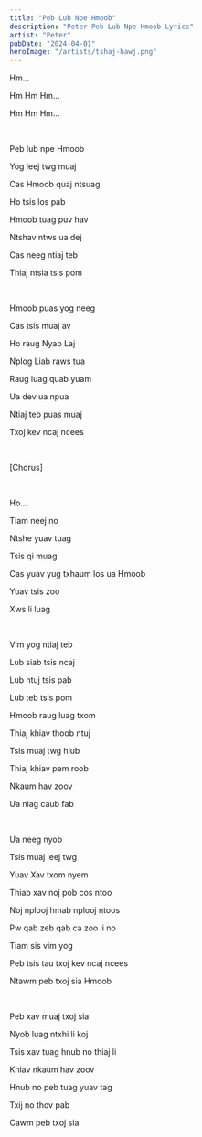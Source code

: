 ```yaml
---
title: "Peb Lub Npe Hmoob"
description: "Peter Peb Lub Npe Hmoob Lyrics"
artist: "Peter"
pubDate: "2024-04-01"
heroImage: "/artists/tshaj-hawj.png"
---
```


Hm...

Hm Hm Hm...

Hm Hm Hm...

<br />

Peb lub npe Hmoob

Yog leej twg muaj

Cas Hmoob quaj ntsuag

Ho tsis los pab

Hmoob tuag puv hav

Ntshav ntws ua dej

Cas neeg ntiaj teb

Thiaj ntsia tsis pom

<br />

Hmoob puas yog neeg

Cas tsis muaj av

Ho raug Nyab Laj

Nplog Liab raws tua

Raug luag quab yuam

Ua dev ua npua

Ntiaj teb puas muaj

Txoj kev ncaj ncees

<br />

[Chorus]

<br />

Ho...

Tiam neej no

Ntshe yuav tuag

Tsis qi muag

Cas yuav yug txhaum los ua Hmoob

Yuav tsis zoo

Xws li luag

<br />

Vim yog ntiaj teb

Lub siab tsis ncaj

Lub ntuj tsis pab

Lub teb tsis pom

Hmoob raug luag txom

Thiaj khiav thoob ntuj

Tsis muaj twg hlub

Thiaj khiav pem roob

Nkaum hav zoov

Ua niag caub fab

<br />

Ua neeg nyob

Tsis muaj leej twg

Yuav Xav txom nyem

Thiab xav noj pob cos ntoo

Noj nplooj hmab nplooj ntoos

Pw qab zeb qab ca zoo li no

Tiam sis vim yog

Peb tsis tau txoj kev ncaj ncees

Ntawm peb txoj sia Hmoob

<br />

Peb xav muaj txoj sia

Nyob luag ntxhi li koj

Tsis xav tuag hnub no thiaj li

Khiav nkaum hav zoov

Hnub no peb tuag yuav tag

Txij no thov pab

Cawm peb txoj sia
